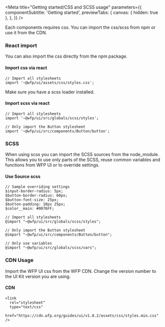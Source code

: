 
<Meta
  title="Getting started/CSS and SCSS usage"
  parameters={{
    componentSubtitle: 'Getting started',
    previewTabs: {
      canvas: { hidden: true },
    },
  }}
/>

Each components requires css. You can import the css/scss from npm or use it from the CDN.

### React import

You can also import the css directly from the npm package.

#### Import css via react

```
// Import all stylesheets
import '~@wfp/ui/assets/css/styles.css';

```

Make sure you have a scss loader installed.

#### Import scss via react

```
// Import all stylesheets
import '~@wfp/ui/src/globals/scss/styles';

// Only import the Button stylesheet
import '~@wfp/ui/src/components/Button/button';

```

### SCSS

When using scss you can import the SCSS sources from the node_module. This allows you to use only parts of the SCSS, reuse common variables and functions from WFP UI or to override settings.

#### Use Source scss

```
// Sample overriding settings
$input-border-radius: 5px;
$button-border-radius: 60px;
$button-font-size: 25px;
$button-padding: 10px 25px;
$color__main: #0076FF;

// Import all stylesheets
@import "~@wfp/ui/src/globals/scss/styles";

// Only import the Button stylesheet
@import "~@wfp/ui/src/components/Button/button";

// Only use variables
@import "~@wfp/ui/src/globals/scss/vars";
```

### CDN Usage

Import the WFP UI css from the WFP CDN. Change the version number to the UI Kit version you are using.

#### CDN

```
<link
  rel="stylesheet"
  type="text/css"
  href="https://cdn.wfp.org/guides/ui/v1.8.2/assets/css/styles.min.css"
/>
```
